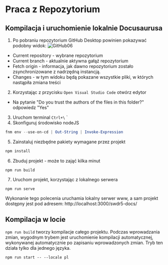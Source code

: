 # Praca z Repozytorium

## Kompilacja i uruchomienie lokalnie Docusaurusa

1. Po pobraniu repozytorium GitHub Desktop powinien pokazywać podobny widok:
![GitHub06](/img/ProjectManagement/DevelopmentEnvironmentSetup/06-GithubCloneRepo03.png)
- Current repository - wybrane repozytorium
- Current branch - aktualnie aktywna gałąź repozytorium
- Fetch origin - informacja, jak dawno repozytorium zostało zsynchronizowane z nadrzędną instancją.
- Changes - w tym widoku będą pokazane wszystkie pliki, w których nastąpiła zmiana treści
2. Korzystając z przycisku `Open Visual Studio Code` otwórz edytor
- Na pytanie "Do you trust the authors of the files in this folder?" odpowiedz "Yes"
3. Uruchom terminal `Ctrl+\` `
4. Skonfiguruj środowisko nodeJS
```PowerShell
fnm env --use-on-cd | Out-String | Invoke-Expression
```
5. Zainstaluj niezbędne pakiety wymagane przez projekt
```PowerShell
npm install
```
6. Zbuduj projekt - może to zająć kilka minut
```npm
npm run build
```
7. Uruchom projekt, korzystając z lokalnego serwera
```npm
npm run serve
```
Wykonanie tego polecenia uruchamia lokalny serwer www, a sam projekt dostępny jest pod adresem: http://localhost:3000/swdr5-docs/

## Kompilacja w locie

`npm run build` tworzy kompilacje całego projektu. Podczas wprowadzania zmian, wygodnym trybem jest uruchomienie kompilacji automatycznej, wykonywanej automatycznie po zapisaniu wprowadzonych zmian. Tryb ten działa tylko dla jednego języka.
```npm
npm run start -- --locale pl
```

